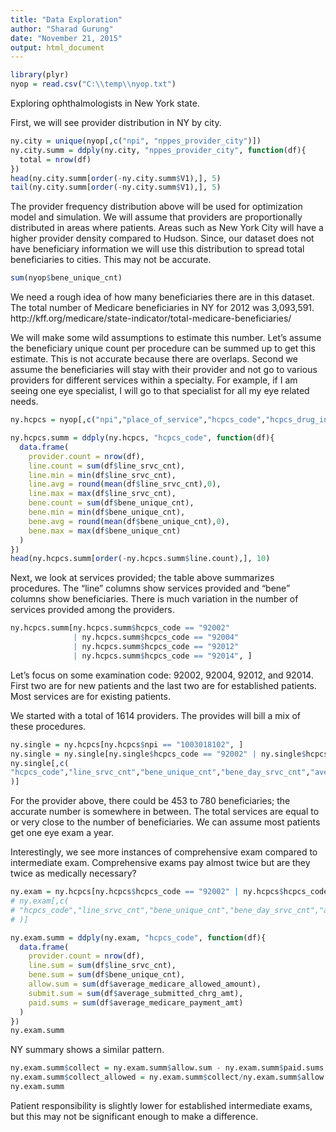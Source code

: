 ```yaml
---
title: "Data Exploration"
author: "Sharad Gurung"
date: "November 21, 2015"
output: html_document
---
```



```r
library(plyr)
nyop = read.csv("C:\\temp\\nyop.txt")
```

Exploring ophthalmologists in New York state.

First, we will see provider distribution in NY by city.

```r
ny.city = unique(nyop[,c("npi", "nppes_provider_city")])
ny.city.summ = ddply(ny.city, "nppes_provider_city", function(df){
  total = nrow(df)
})
head(ny.city.summ[order(-ny.city.summ$V1),], 5)
tail(ny.city.summ[order(-ny.city.summ$V1),], 5)
```

The provider frequency distribution above will be used for optimization model and simulation. We will assume that providers are proportionally distributed in areas where patients. Areas such as New York City will have a higher provider density compared to Hudson. Since, our dataset does not have beneficiary information we will use this distribution to spread total beneficiaries to cities. This may not be accurate.


```r
sum(nyop$bene_unique_cnt)
```

We need a rough idea of how many beneficiaries there are in this dataset. 
The total number of Medicare beneficiaries in NY for 2012 was 3,093,591. http://kff.org/medicare/state-indicator/total-medicare-beneficiaries/

We will make some wild assumptions to estimate this number. Let's assume the beneficiary unique count per procedure can be summed up to get this estimate. This is not accurate because there are overlaps. Second we assume the beneficiaries will stay with their provider and not go to various providers for different services within a specialty. For example, if I am seeing one eye specialist, I will go to that specialist for all my eye related needs.


```r
ny.hcpcs = nyop[,c("npi","place_of_service","hcpcs_code","hcpcs_drug_indicator","line_srvc_cnt","bene_unique_cnt","bene_day_srvc_cnt","average_medicare_allowed_amount","stdev_medicare_allowed_amount","average_submitted_chrg_amt","stdev_submitted_chrg_amt","average_medicare_payment_amt","stdev_medicare_payment_amt")]

ny.hcpcs.summ = ddply(ny.hcpcs, "hcpcs_code", function(df){
  data.frame(
    provider.count = nrow(df),
    line.count = sum(df$line_srvc_cnt),
    line.min = min(df$line_srvc_cnt),
    line.avg = round(mean(df$line_srvc_cnt),0),
    line.max = max(df$line_srvc_cnt),
    bene.count = sum(df$bene_unique_cnt),
    bene.min = min(df$bene_unique_cnt),
    bene.avg = round(mean(df$bene_unique_cnt),0),
    bene.max = max(df$bene_unique_cnt)
  )
})
head(ny.hcpcs.summ[order(-ny.hcpcs.summ$line.count),], 10)
```

Next, we look at services provided; the table above summarizes procedures. The "line" columns show services provided and "bene" columns show beneficiaries. There is much variation in the number of services provided among the providers.

```r
ny.hcpcs.summ[ny.hcpcs.summ$hcpcs_code == "92002" 
              | ny.hcpcs.summ$hcpcs_code == "92004" 
              | ny.hcpcs.summ$hcpcs_code == "92012" 
              | ny.hcpcs.summ$hcpcs_code == "92014", ]

```

Let's focus on some examination code: 92002, 92004, 92012, and 92014. First two are for new patients and the last two are for established patients. Most services are for existing patients.

We started with a total of 1614 providers. The provides will bill a mix of these procedures.

```r
ny.single = ny.hcpcs[ny.hcpcs$npi == "1003018102", ]
ny.single = ny.single[ny.single$hcpcs_code == "92002" | ny.single$hcpcs_code == "92004" | ny.single$hcpcs_code == "92012" | ny.single$hcpcs_code == "92014", ]
ny.single[,c(
"hcpcs_code","line_srvc_cnt","bene_unique_cnt","bene_day_srvc_cnt","average_medicare_allowed_amount","average_submitted_chrg_amt","average_medicare_payment_amt"
)]

```

For the provider above, there could be 453 to 780 beneficiaries; the accurate number is somewhere in between. The total services are equal to or very close to the number of beneficiaries. We can assume most patients get one eye exam a year.

Interestingly, we see more instances of comprehensive exam compared to intermediate exam. Comprehensive exams pay almost twice but are they twice as medically necessary?


```r
ny.exam = ny.hcpcs[ny.hcpcs$hcpcs_code == "92002" | ny.hcpcs$hcpcs_code == "92004" | ny.hcpcs$hcpcs_code == "92012" | ny.hcpcs$hcpcs_code == "92014", ]
# ny.exam[,c(
# "hcpcs_code","line_srvc_cnt","bene_unique_cnt","bene_day_srvc_cnt","average_medicare_allowed_amount","average_submitted_chrg_amt","average_medicare_payment_amt"
# )]

ny.exam.summ = ddply(ny.exam, "hcpcs_code", function(df){
  data.frame(
    provider.count = nrow(df),
    line.sum = sum(df$line_srvc_cnt),
    bene.sum = sum(df$bene_unique_cnt),
    allow.sum = sum(df$average_medicare_allowed_amount),
    submit.sum = sum(df$average_submitted_chrg_amt),
    paid.sums = sum(df$average_medicare_payment_amt)
  )
})
ny.exam.summ
```

NY summary shows a similar pattern. 

```r
ny.exam.summ$collect = ny.exam.summ$allow.sum - ny.exam.summ$paid.sums
ny.exam.summ$collect_allowed = ny.exam.summ$collect/ny.exam.summ$allow.sum
ny.exam.summ

```

Patient responsibility is slightly lower for established intermediate exams, but this may not be significant enough to make a difference.

